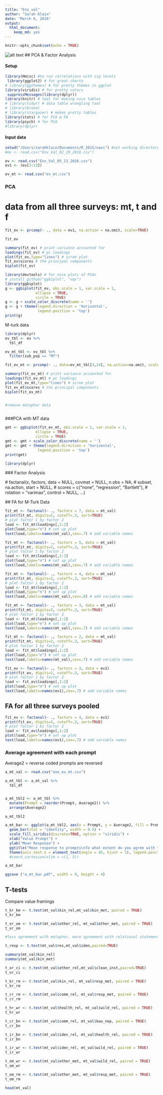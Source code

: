 ```yaml
---
title: "Env_val"
author: "Sarah Klain"
date: "March 6, 2016"
output: 
  html_document: 
    keep_md: yes
---
```


```r
knitr::opts_chunk$set(echo = TRUE)
```
![alt text](Pandora8.jpg)
## PCA & Factor Analysis

#### Setup

```r
library(Hmisc) #to run correlations with sig levels
 library(ggplot2) # for great charts
# library(ggthemes) # for pretty themes in ggplot
library(viridis) # for pretty colors
 suppressMessages(library(dplyr))
library(knitr) # tool for making nice tables
# library(tidyr) # data table wrangling tool
# library(broom)
# library(stargazer) # mekes pretty tables
library(stats) # for PCA & FA
library(psych) # for PCA
#library(dplyr)
```

#### Input data
```r
setwd("/Users/sarahklain/Documents/R_2015/navi") #set working directory
#ev <- read.csv("Env_Val_02_29_2016.csv")

ev <- read.csv("Env_Val_05_13_2016.csv")
ev1 <- (ev[3:13])

ev_mt <- read.csv("ev_mt.csv")


```

### PCA

# data from all three surveys: mt, t and f
```r
fit_ev <- prcomp(~ ., data = ev1, na.action = na.omit, scale=TRUE)

fit_ev

summary(fit_ev) # print variance accounted for 
loadings(fit_ev) # pc loadings 
plot(fit_ev,type="lines") # scree plot 
fit_ev$scores # the principal components
biplot(fit_ev)
```

```r
library(devtools) # for nice plots of PCAs
# install_github("ggbiplot", "vqv")
library(ggbiplot)
g <- ggbiplot(fit_ev, obs.scale = 1, var.scale = 1, 
              ellipse = TRUE, 
              circle = TRUE)
g <- g + scale_color_discrete(name = '')
g <- g + theme(legend.direction = 'horizontal', 
               legend.position = 'top')
print(g)
```
 
 M-turk data
```r
library(dplyr)
ev_tbl <- ev %>% 
  tbl_df

ev_mt_tbl <- ev_tbl %>% 
  filter(sub_pop == "MT")

fit_ev_mt <- prcomp(~ ., data=ev_mt_tbl[3,24], na.action=na.omit, scale=TRUE)

summary(fit_ev_mt) # print variance accounted for 
loadings(fit_ev_mt) # pc loadings 
plot(fit_ev_mt,type="lines") # scree plot 
fit_ev_mt$scores # the principal components
biplot(fit_ev_mt)


#remove metaphor data



```
 
###PCA with MT data
```r
gmt <- ggbiplot(fit_ev_mt, obs.scale = 1, var.scale = 1, 
              ellipse = TRUE, 
              circle = TRUE)
gmt <- gmt + scale_color_discrete(name = '')
gmt <- gmt + theme(legend.direction = 'horizontal', 
               legend.position = 'top')
print(gmt)

```

```r
library(dplyr)

```



 ### Factor Analysis

 # factanal(x, factors, data = NULL, covmat = NULL, n.obs = NA,
 #        subset, na.action, start = NULL,
 #        scores = c("none", "regression", "Bartlett"),
 #        rotation = "varimax", control = NULL, ...)
 
 ## FA for M-Turk Data

```r
fit_mt <- factanal(~ ., factors = 7, data = mt_val)
print(fit_mt, digits=2, cutoff=.3, sort=TRUE)
# plot factor 1 by factor 2 
load <- fit_mt$loadings[,1:2] 
plot(load,type="n") # set up plot 
text(load,labels=names(mt_val),cex=.7) # add variable names
```

```r
fit_mt <- factanal(~ ., factors = 5, data = mt_val)
print(fit_mt, digits=2, cutoff=.3, sort=TRUE)
# plot factor 1 by factor 2 
load <- fit_mt$loadings[,1:2] 
plot(load,type="n") # set up plot 
text(load,labels=names(mt_val),cex=.7) # add variable names
```

```r
fit_mt <- factanal(~ ., factors = 4, data = mt_val)
print(fit_mt, digits=2, cutoff=.3, sort=TRUE)
# plot factor 1 by factor 2 
load <- fit_mt$loadings[,1:2] 
plot(load,type="n") # set up plot 
text(load,labels=names(mt_val),cex=.8) # add variable names
```

```r
fit_mt <- factanal(~ ., factors = 3, data = mt_val)
print(fit_mt, digits=2, cutoff=.3, sort=TRUE)
# plot factor 1 by factor 2 
load <- fit_mt$loadings[,1:2] 
plot(load,type="n") # set up plot 
text(load,labels=names(mt_val),cex=.7) # add variable names
```

```r
fit_mt <- factanal(~ ., factors = 2, data = mt_val)
print(fit_mt, digits=2, cutoff=.3, sort=TRUE)
# plot factor 1 by factor 2 
load <- fit_mt$loadings[,1:2] 
plot(load,type="n") # set up plot 
text(load,labels=names(mt_val),cex=.7) # add variable names
```

```r
fit_ev <- factanal(~ ., factors = 3, data = ev1)
print(fit_ev, digits=2, cutoff=.3, sort=TRUE)
# plot factor 1 by factor 2 
load <- fit_ev$loadings[,1:2] 
plot(load,type="n") # set up plot 
text(load,labels=names(ev1),cex=.7) # add variable names
```

## FA for all three surveys pooled
```r
fit_ev <- factanal(~ ., factors = 4, data = ev1)
print(fit_ev, digits=2, cutoff=.3, sort=TRUE)
# plot factor 1 by factor 2 
load <- fit_ev$loadings[,1:2] 
plot(load,type="n") # set up plot 
text(load,labels=names(ev1),cex=.7) # add variable names
```

### Average agreement with each prompt
 Average2 = reverse coded prompts are reversed

```r
a_mt_val <- read.csv("ave_ev_mt.csv")

a_mt_tbl <- a_mt_val %>% 
  tbl_df


a_mt_tbl2 <- a_mt_tbl %>% 
  mutate(Prompt = reorder(Prompt, Average2)) %>% 
  arrange(Average2)

a_mt_tbl2

a_mt_bar <- ggplot(a_mt_tbl2, aes(x = Prompt, y = Average2, fill = Prompt)) +
  geom_bar(stat = "identity", width = 0.5) +
  scale_fill_viridis(discrete=TRUE, option = "viridis") +
  xlab("Value Prompt") +
  ylab("Mean Response") +
  ggtitle("Mean response to prompts\nTo what extent do you agree with these statements?") +
  theme(axis.text.x = element_text(angle = 45, hjust = 1), legend.position="none") 
  #coord_cartesian(xlim = c(1, 5)) 

a_mt_bar

ggsave ("a_mt_bar.pdf", width = 9, height = 4)
```

## T-tests
Compare value framings

```r
t_kr_km <- t.test(mt_val$kin_rel,mt_val$kin_met, paired = TRUE)
t_kr_km 

t_or_om <- t.test(mt_val$other_rel, mt_val$other_met, paired = TRUE)
t_or_om

#less agreement with metaphor, more agreement with relational statements
```




```r
t_resp <- t.test(mt_val$res,mt_val$iden,paired=TRUE)

summary(mt_val$kin_rel)
summary(mt_val$kin_met)

t_or_ci <- t.test(mt_val$other_rel,mt_val$clean_inst,paired=TRUE)
t_or_ci

t_kr_rm <- t.test(mt_val$kin_rel, mt_val$resp_met, paired = TRUE)
t_kr_rm

t_cr_rm <- t.test(mt_val$comm_rel, mt_val$resp_met, paired = TRUE)
t_cr_rm

t_hr_wr <- t.test(mt_val$health_rel, mt_val$wild_rel, paired = TRUE)
t_hr_wr

t_cr_bn <- t.test(mt_val$comm_rel, mt_val$bau_nep, paired = TRUE)
t_cr_bn

t_ir_bn <- t.test(mt_val$iden_rel, mt_val$health_rel, paired = TRUE)
t_ir_bn

t_ir_wr <- t.test(mt_val$iden_rel, mt_val$wild_rel, paired = TRUE)
t_ir_wr

t_om_wr <- t.test(mt_val$other_met, mt_val$wild_rel, paired = TRUE)
t_om_wr

t_om_rm <- t.test(mt_val$other_met, mt_val$resp_met, paired = TRUE)
t_om_rm

head(mt_val)

```


